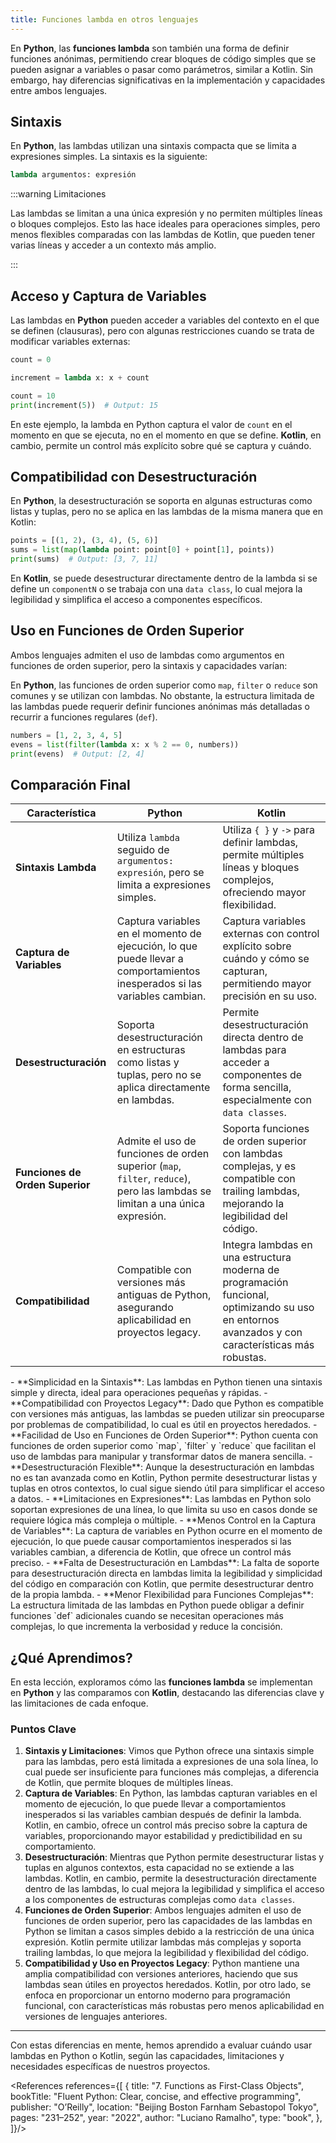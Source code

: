 ```yaml
---
title: Funciones lambda en otros lenguajes
---
```


<ReadingTime />

En **Python**, las **funciones lambda** son también una forma de definir funciones anónimas, permitiendo crear bloques de código simples que se pueden asignar a variables o pasar como parámetros, similar a Kotlin. Sin embargo, hay diferencias significativas en la implementación y capacidades entre ambos lenguajes.

## Sintaxis

En **Python**, las lambdas utilizan una sintaxis compacta que se limita a expresiones simples. La sintaxis es la siguiente:

```python showLineNumbers
lambda argumentos: expresión
```

:::warning Limitaciones

Las lambdas se limitan a una única expresión y no permiten múltiples líneas o bloques complejos. Esto las hace ideales para operaciones simples, pero menos flexibles comparadas con las lambdas de Kotlin, que pueden tener varias líneas y acceder a un contexto más amplio.

:::

## Acceso y Captura de Variables

Las lambdas en **Python** pueden acceder a variables del contexto en el que se definen (clausuras), pero con algunas restricciones cuando se trata de modificar variables externas:

```python showLineNumbers
count = 0

increment = lambda x: x + count

count = 10
print(increment(5))  # Output: 15
```

En este ejemplo, la lambda en Python captura el valor de `count` en el momento en que se ejecuta, no en el momento en que se define. **Kotlin**, en cambio, permite un control más explícito sobre qué se captura y cuándo.

## Compatibilidad con Desestructuración

En **Python**, la desestructuración se soporta en algunas estructuras como listas y tuplas, pero no se aplica en las lambdas de la misma manera que en Kotlin:

```python showLineNumbers
points = [(1, 2), (3, 4), (5, 6)]
sums = list(map(lambda point: point[0] + point[1], points))
print(sums)  # Output: [3, 7, 11]
```

En **Kotlin**, se puede desestructurar directamente dentro de la lambda si se define un `componentN` o se trabaja con una `data class`, lo cual mejora la legibilidad y simplifica el acceso a componentes específicos.

## Uso en Funciones de Orden Superior

Ambos lenguajes admiten el uso de lambdas como argumentos en funciones de orden superior, pero la sintaxis y capacidades varían:

En **Python**, las funciones de orden superior como `map`, `filter` o `reduce` son comunes y se utilizan con lambdas. No obstante, la estructura limitada de las lambdas puede requerir definir funciones anónimas más detalladas o recurrir a funciones regulares (`def`).

```python showLineNumbers
numbers = [1, 2, 3, 4, 5]
evens = list(filter(lambda x: x % 2 == 0, numbers))
print(evens)  # Output: [2, 4]
```

## Comparación Final

| **Característica**              | **Python**                                                                                                                | **Kotlin**                                                                                                                                |
|--------------------------------|----------------------------------------------------------------------------------------------------------------------------|-------------------------------------------------------------------------------------------------------------------------------------------|
| **Sintaxis Lambda**             | Utiliza `lambda` seguido de `argumentos: expresión`, pero se limita a expresiones simples.                                  | Utiliza `{ }` y `->` para definir lambdas, permite múltiples líneas y bloques complejos, ofreciendo mayor flexibilidad.                    |
| **Captura de Variables**        | Captura variables en el momento de ejecución, lo que puede llevar a comportamientos inesperados si las variables cambian.  | Captura variables externas con control explícito sobre cuándo y cómo se capturan, permitiendo mayor precisión en su uso.                   |
| **Desestructuración**           | Soporta desestructuración en estructuras como listas y tuplas, pero no se aplica directamente en lambdas.                  | Permite desestructuración directa dentro de lambdas para acceder a componentes de forma sencilla, especialmente con `data classes`.        |
| **Funciones de Orden Superior** | Admite el uso de funciones de orden superior (`map`, `filter`, `reduce`), pero las lambdas se limitan a una única expresión. | Soporta funciones de orden superior con lambdas complejas, y es compatible con trailing lambdas, mejorando la legibilidad del código.     |
| **Compatibilidad**              | Compatible con versiones más antiguas de Python, asegurando aplicabilidad en proyectos legacy.                              | Integra lambdas en una estructura moderna de programación funcional, optimizando su uso en entornos avanzados y con características más robustas. |

<ProCons>
    <Pros>
        - **Simplicidad en la Sintaxis**: Las lambdas en Python tienen una sintaxis simple y directa, ideal para operaciones pequeñas y rápidas.
        - **Compatibilidad con Proyectos Legacy**: Dado que Python es compatible con versiones más antiguas, las lambdas se pueden utilizar sin preocuparse por problemas de compatibilidad, lo cual es útil en proyectos heredados.
        - **Facilidad de Uso en Funciones de Orden Superior**: Python cuenta con funciones de orden superior como `map`, `filter` y `reduce` que facilitan el uso de lambdas para manipular y transformar datos de manera sencilla.
        - **Desestructuración Flexible**: Aunque la desestructuración en lambdas no es tan avanzada como en Kotlin, Python permite desestructurar listas y tuplas en otros contextos, lo cual sigue siendo útil para simplificar el acceso a datos.
    </Pros>
    <Cons>
        - **Limitaciones en Expresiones**: Las lambdas en Python solo soportan expresiones de una línea, lo que limita su uso en casos donde se requiere lógica más compleja o múltiple.
        - **Menos Control en la Captura de Variables**: La captura de variables en Python ocurre en el momento de ejecución, lo que puede causar comportamientos inesperados si las variables cambian, a diferencia de Kotlin, que ofrece un control más preciso.
        - **Falta de Desestructuración en Lambdas**: La falta de soporte para desestructuración directa en lambdas limita la legibilidad y simplicidad del código en comparación con Kotlin, que permite desestructurar dentro de la propia lambda.
        - **Menor Flexibilidad para Funciones Complejas**: La estructura limitada de las lambdas en Python puede obligar a definir funciones `def` adicionales cuando se necesitan operaciones más complejas, lo que incrementa la verbosidad y reduce la concisión.
    </Cons>
</ProCons>

## ¿Qué Aprendimos?

En esta lección, exploramos cómo las **funciones lambda** se implementan en **Python** y las comparamos con **Kotlin**, destacando las diferencias clave y las limitaciones de cada enfoque.

### Puntos Clave

1. **Sintaxis y Limitaciones**: Vimos que Python ofrece una sintaxis simple para las lambdas, pero está limitada a expresiones de una sola línea, lo cual puede ser insuficiente para funciones más complejas, a diferencia de Kotlin, que permite bloques de múltiples líneas.
2. **Captura de Variables**: En Python, las lambdas capturan variables en el momento de ejecución, lo que puede llevar a comportamientos inesperados si las variables cambian después de definir la lambda. Kotlin, en cambio, ofrece un control más preciso sobre la captura de variables, proporcionando mayor estabilidad y predictibilidad en su comportamiento.
3. **Desestructuración**: Mientras que Python permite desestructurar listas y tuplas en algunos contextos, esta capacidad no se extiende a las lambdas. Kotlin, en cambio, permite la desestructuración directamente dentro de las lambdas, lo cual mejora la legibilidad y simplifica el acceso a los componentes de estructuras complejas como `data classes`.
4. **Funciones de Orden Superior**: Ambos lenguajes admiten el uso de funciones de orden superior, pero las capacidades de las lambdas en Python se limitan a casos simples debido a la restricción de una única expresión. Kotlin permite utilizar lambdas más complejas y soporta trailing lambdas, lo que mejora la legibilidad y flexibilidad del código.
5. **Compatibilidad y Uso en Proyectos Legacy**: Python mantiene una amplia compatibilidad con versiones anteriores, haciendo que sus lambdas sean útiles en proyectos heredados. Kotlin, por otro lado, se enfoca en proporcionar un entorno moderno para programación funcional, con características más robustas pero menos aplicabilidad en versiones de lenguajes anteriores.

---

Con estas diferencias en mente, hemos aprendido a evaluar cuándo usar lambdas en Python o Kotlin, según las capacidades, limitaciones y necesidades específicas de nuestros proyectos.

<References references={[
    {
        title: "7. Functions as First-Class Objects",
        bookTitle: "Fluent Python: Clear, concise, and effective programming",
        publisher: "O’Reilly",
        location: "Beijing Boston Farnham Sebastopol Tokyo",
        pages: "231–252",
        year: "2022",
        author: "Luciano Ramalho",
        type: "book",
    },
]}/>
